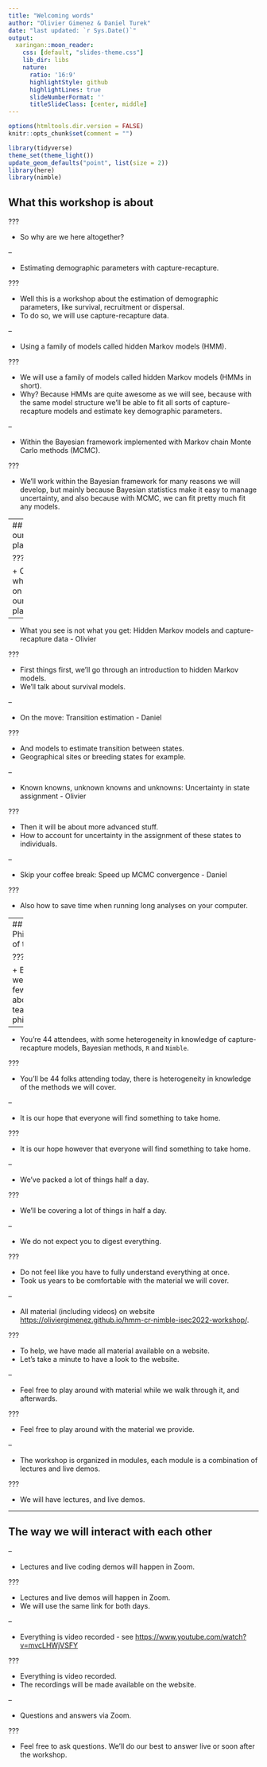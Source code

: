 ```yaml
---
title: "Welcoming words"
author: "Olivier Gimenez & Daniel Turek"
date: "last updated: `r Sys.Date()`"
output:
  xaringan::moon_reader:
    css: [default, "slides-theme.css"]
    lib_dir: libs
    nature:
      ratio: '16:9'
      highlightStyle: github
      highlightLines: true
      slideNumberFormat: ''
      titleSlideClass: [center, middle]
---
```


```r
options(htmltools.dir.version = FALSE)
knitr::opts_chunk$set(comment = "")

library(tidyverse)
theme_set(theme_light())
update_geom_defaults("point", list(size = 2)) 
library(here)
library(nimble)
```

## What this workshop is about

???

+ So why are we here altogether? 

--

+ Estimating demographic parameters with capture-recapture.

???

+ Well this is a workshop about the estimation of demographic parameters, like survival, recruitment or dispersal. 
+ To do so, we will use capture-recapture data. 

--

+ Using a family of models called hidden Markov models (HMM).

???

+ We will use a family of models called hidden Markov models (HMMs in short).
+ Why? Because HMMs are quite awesome as we will see, because with the same model structure we'll be able to fit all sorts of capture-recapture models and estimate key demographic parameters. 

--

+ Within the Bayesian framework implemented with Markov chain Monte Carlo methods (MCMC).

???

+ We'll work within the Bayesian framework for many reasons we will develop, but mainly because Bayesian statistics make it easy to manage uncertainty, and also because with MCMC, we can fit pretty much fit any models. 

---
## On our plate

???

+ OK, what's on our plate? 

--

+ What you see is not what you get: Hidden Markov models and capture-recapture data - Olivier

???

+ First things first, we'll go through an introduction to hidden Markov models. 
+ We'll talk about survival models.

--

+ On the move: Transition estimation - Daniel

???

+ And models to estimate transition between states.
+ Geographical sites or breeding states for example.

--

+ Known knowns, unknown knowns and unknowns: Uncertainty in state assignment - Olivier

???

+ Then it will be about more advanced stuff. 
+ How to account for uncertainty in the assignment of these states to individuals. 

--

+ Skip your coffee break: Speed up MCMC convergence - Daniel

???

+ Also how to save time when running long analyses on your computer. 

---
## Philosophy of teaching

???

+ Before we start, a few words about our teaching philosophy. 

--

+ You're 44 attendees, with some heterogeneity in knowledge of capture-recapture models, Bayesian methods, `R` and `Nimble`.

???

+ You'll be 44 folks attending today, there is heterogeneity in knowledge of the methods we will cover. 

--

+ It is our hope that everyone will find something to take home. 

???

+ It is our hope however that everyone will find something to take home. 

--

+ We've packed a lot of things half a day.

???

+ We'll be covering a lot of things in half a day. 

--

+ We do not expect you to digest everything.

???

+ Do not feel like you have to fully understand everything at once. 
+ Took us years to be comfortable with the material we will cover. 

--

+ All material (including videos) on website <https://oliviergimenez.github.io/hmm-cr-nimble-isec2022-workshop/>.

???

+ To help, we have made all material available on a website. 
+ Let's take a minute to have a look to the website.


--

+ Feel free to play around with material while we walk through it, and afterwards.

???

+ Feel free to play around with the material we provide. 

--

+ The workshop is organized in modules, each module is a combination of lectures and live demos.

???

+ We will have lectures, and live demos. 

---

## The way we will interact with each other

--

+ Lectures and live coding demos will happen in Zoom.

???

+ Lectures and live demos will happen in Zoom. 
+ We will use the same link for both days. 

--

+ Everything is video recorded - see <https://www.youtube.com/watch?v=mvcLHWjVSFY>

???

+ Everything is video recorded.
+ The recordings will be made available on the website. 

--

+ Questions and answers via Zoom.

???

+ Feel free to ask questions. We'll do our best to answer live or soon after the workshop. 
